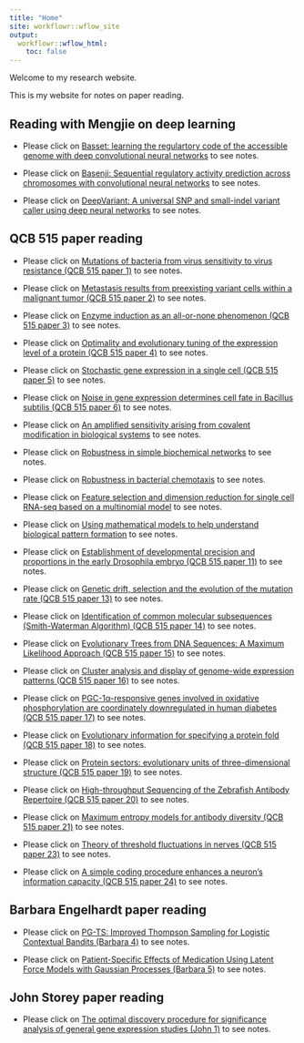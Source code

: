 ```yaml
---
title: "Home"
site: workflowr::wflow_site
output:
  workflowr::wflow_html:
    toc: false
---
```


Welcome to my research website.

This is my website for notes on paper reading. 



## Reading with Mengjie on deep learning

* Please click on [Basset: learning the regulartory code of the accessible genome with deep convolutional neural networks](basset.html) to see notes.

* Please click on [Basenji: Sequential regulatory activity prediction across chromosomes with convolutional neural networks](basenji.html) to see notes.

* Please click on [DeepVariant: A universal SNP and small-indel variant caller using deep neural networks](DeepVariant.html) to see notes.



## QCB 515 paper reading

* Please click on [Mutations of bacteria from virus sensitivity to virus resistance (QCB 515 paper 1)](bacteria-mutation.html) to see notes.

* Please click on [Metastasis results from preexisting variant cells within a malignant tumor (QCB 515 paper 2)](metastasis-results.html) to see notes.

* Please click on [Enzyme induction as an all-or-none phenomenon (QCB 515 paper 3)](induction.html) to see notes.

* Please click on [Optimality and evolutionary tuning of the expression level of a protein (QCB 515 paper 4)](optimality.html) to see notes.

* Please click on [Stochastic gene expression in a single cell (QCB 515 paper 5)](stochastic.html) to see notes.

* Please click on [Noise in gene expression determines cell fate in Bacillus subtilis (QCB 515 paper 6)](noise-fate.html) to see notes.

* Please click on [An amplified sensitivity arising from covalent modification in biological systems](ultrasensitivity.html) to see notes.

* Please click on [Robustness in simple biochemical networks](robustness.html) to see notes.

* Please click on [Robustness in bacterial chemotaxis](robustness2.html) to see notes.

* Please click on [Feature selection and dimension reduction for single cell RNA-seq based on a multinomial model](glm-pca-rnaseq.html) to see notes. 

* Please click on [Using mathematical models to help understand biological pattern formation](turing-model.html) to see notes.

* Please click on [Establishment of developmental precision and proportions in the early Drosophila embryo (QCB 515 paper 11)](QCBpaper11.html) to see notes.

* Please click on [Genetic drift, selection and the evolution of the mutation rate (QCB 515 paper 13)](QCBpaper13.html) to see notes.

* Please click on [Identification of common molecular subsequences (Smith-Waterman Algorithm) (QCB 515 paper 14)](QCBpaper14.html) to see notes.

* Please click on [Evolutionary Trees from DNA Sequences: A Maximum Likelihood Approach (QCB 515 paper 15)](QCBpaper15.html) to see notes.

* Please click on [Cluster analysis and display of genome-wide expression patterns (QCB 515 paper 16)](QCBpaper16.html) to see notes. 

* Please click on [PGC-1α-responsive genes involved in oxidative phosphorylation are coordinately downregulated in human diabetes (QCB 515 paper 17)](QCBpaper17.html) to see notes.

* Please click on [Evolutionary information for specifying a protein fold (QCB 515 paper 18)](QCBpaper18.html) to see notes. 

* Please click on [Protein sectors: evolutionary units of three-dimensional structure (QCB 515 paper 19)](QCBpaper19.html) to see notes.

* Please click on [High-throughput Sequencing of the Zebrafish Antibody Repertoire (QCB 515 paper 20)](QCBpaper20.html) to see notes.

* Please click on [Maximum entropy models for antibody diversity (QCB 515 paper 21)](QCBpaper21.html) to see notes.

* Please click on [Theory of threshold fluctuations in nerves (QCB 515 paper 23)](QCBpaper23.html) to see notes.

* Please click on [A simple coding procedure enhances a neuron's information capacity (QCB 515 paper 24)](QCBpaper24.html) to see notes. 


## Barbara Engelhardt paper reading

* Please click on [PG-TS: Improved Thompson Sampling for Logistic Contextual Bandits (Barbara 4)](barbara4.html) to see notes.

* Please click on [Patient-Specific Effects of Medication Using Latent Force Models with Gaussian Processes (Barbara 5)](barbara5.html) to see notes. 





## John Storey paper reading

* Please click on [The optimal discovery procedure for significance analysis of general gene expression studies (John 1)](john1.html) to see notes.












